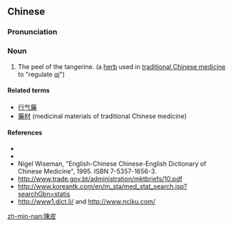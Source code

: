 {{also|陈皮}}
==Chinese==
{{zh-forms|s=陈皮}}

===Pronunciation===
{{zh-pron
|m=chénpí
|c=can4 pei4
|mn=tîn-phî
|cat=n
}}

===Noun===
{{zh-noun}}

# The peel of the tangerine. (a [[herb]] used in [[traditional Chinese medicine]] to "regulate ''[[qi]]''")

====Related terms====
* [[行气藥]]
* [[藥材]] (medicinal materials of traditional Chinese medicine)

====References====
* {{pedialite|陳皮|lang=zh}}
* {{pedialite|chenpi}}
* Nigel Wiseman, "English-Chinese Chinese-English Dictionary of Chinese Medicine", 1995. ISBN 7-5357-1656-3.
* http://www.trade.gov.bt/administration/mktbriefs/10.pdf
* http://www.koreantk.com/en/m_sta/med_stat_search.jsp?searchGbn=statis
* http://www1.dict.li/ and http://www.nciku.com/

[[zh-min-nan:陳皮]]